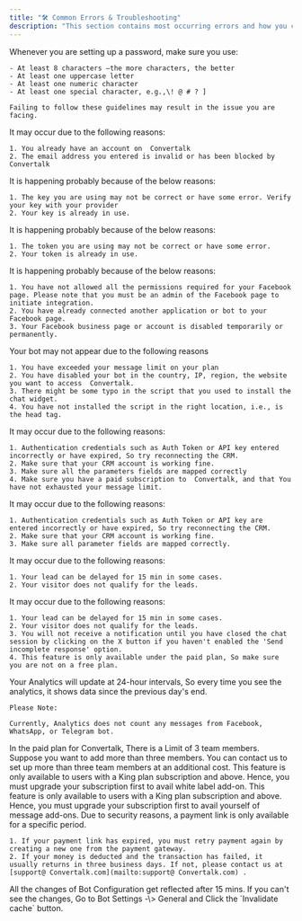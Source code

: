 ```yaml
---
title: "🛠️ Common Errors & Troubleshooting"
description: "This section contains most occurring errors and how you can troubleshoot them to fix."
---
```


<AccordionGroup>
  <Accordion title="The password field is not accepting my password">
    Whenever you are setting up a password, make sure you use:

    - At least 8 characters —the more characters, the better
    - At least one uppercase letter
    - At least one numeric character
    - At least one special character, e.g.,\! @ # ? ]

    Failing to follow these guidelines may result in the issue you are facing.
  </Accordion>
  <Accordion title="The email field is not accepting my email">
    It may occur due to the following reasons:

    1. You already have an account on  Convertalk
    2. The email address you entered is invalid or has been blocked by  Convertalk
  </Accordion>
  <Accordion title="My WhatsApp API key is not working">
    It is happening probably because of the below reasons:

    1. The key you are using may not be correct or have some error. Verify your key with your provider
    2. Your key is already in use.
  </Accordion>
  <Accordion title="My Telegram bot token is not working">
    It is happening probably because of the below reasons:

    1. The token you are using may not be correct or have some error.
    2. Your token is already in use.
  </Accordion>
  <Accordion title="I'm unable to connect to my Facebook page">
    It is happening probably because of the below reasons:

    1. You have not allowed all the permissions required for your Facebook page. Please note that you must be an admin of the Facebook page to initiate integration.
    2. You have already connected another application or bot to your Facebook page.
    3. Your Facebook business page or account is disabled temporarily or permanently.
  </Accordion>
  <Accordion title="I've installed the script on my website ; however a bot is not appearing">
    Your bot may not appear due to the following reasons

    1. You have exceeded your message limit on your plan
    2. You have disabled your bot in the country, IP, region, the website you want to access  Convertalk.
    3. There might be some typo in the script that you used to install the chat widget.
    4. You have not installed the script in the right location, i.e., is the head tag.
  </Accordion>
  <Accordion title="I've connected the bot to my CRM. However it is not sending leads">
    It may occur due to the following reasons:

    1. Authentication credentials such as Auth Token or API key entered incorrectly or have expired, So try reconnecting the CRM.
    2. Make sure that your CRM account is working fine.
    3. Make sure all the parameters fields are mapped correctly
    4. Make sure you have a paid subscription to  Convertalk, and that You have not exhausted your message limit.
  </Accordion>
  <Accordion title="I'm unable to connect to my CRM">
    It may occur due to the following reasons:

    1. Authentication credentials such as Auth Token or API key are entered incorrectly or have expired, So try reconnecting the CRM.
    2. Make sure that your CRM account is working fine.
    3. Make sure all parameter fields are mapped correctly.
  </Accordion>
  <Accordion title="I created the test lead. However I cannot see it in leads panel">
    It may occur due to the following reasons:

    1. Your lead can be delayed for 15 min in some cases.
    2. Your visitor does not qualify for the leads.
  </Accordion>
  <Accordion title="I'm not recieving new lead notifications">
    It may occur due to the following reasons:

    1. Your lead can be delayed for 15 min in some cases.
    2. Your visitor does not qualify for the leads.
    3. You will not receive a notification until you have closed the chat session by clicking on the X button if you haven't enabled the 'Send incomplete response' option.
    4. This feature is only available under the paid plan, So make sure you are not on a free plan.
  </Accordion>
  <Accordion title="My analytics seems to be wrong. It shows old data">
    Your Analytics will update at 24-hour intervals, So every time you see the analytics, it shows data since the previous day's end.

    Please Note:

    Currently, Analytics does not count any messages from Facebook, WhatsApp, or Telegram bot.
  </Accordion>
  <Accordion title="I'm unable to add anything after three team members">
    In the paid plan for  Convertalk, There is a Limit of 3 team members. Suppose you want to add more than three members. You can contact us to set up more than three team members at an additional cost.
  </Accordion>
  <Accordion title="I'm unable to apply the white label add-on">
    This feature is only available to users with a King plan subscription and above. Hence, you must upgrade your subscription first to avail white label add-on.
  </Accordion>
  <Accordion title="I'm unable to use the message add-on">
    This feature is only available to users with a King plan subscription and above. Hence, you must upgrade your subscription first to avail yourself of message add-ons.
  </Accordion>
  <Accordion title="My payment link has expired">
    Due to security reasons, a payment link is only available for a specific period.

    1. If your payment link has expired, you must retry payment again by creating a new one from the payment gateway.
    2. If your money is deducted and the transaction has failed, it usually returns in three business days. If not, please contact us at [support@ Convertalk.com](mailto:support@ Convertalk.com) .
  </Accordion>
  <Accordion title="I've made changes to my configuration. However it is not reflected in the bot">
    All the changes of Bot Configuration get reflected after 15 mins. If you can't see the changes, Go to Bot Settings -\> General and Click the `Invalidate cache` button.
  </Accordion>
</AccordionGroup>